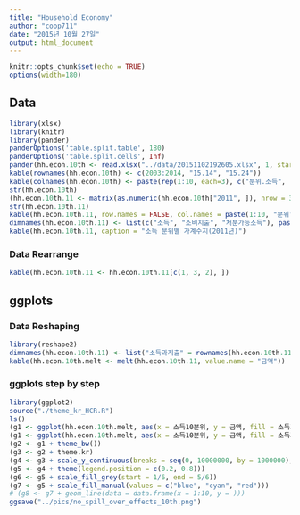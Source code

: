 ```yaml
---
title: "Household Economy"
author: "coop711"
date: "2015년 10월 27일"
output: html_document
---
```


```r
knitr::opts_chunk$set(echo = TRUE)
options(width=180)
```

## Data

```r
library(xlsx)
library(knitr)
library(pander)
panderOptions('table.split.table', 180)
panderOptions('table.split.cells', Inf)
pander(hh.econ.10th <- read.xlsx("../data/20151102192605.xlsx", 1, startRow=5, endRow = 18, colIndex = 3:32, header = FALSE))
kable(rownames(hh.econ.10th) <- c(2003:2014, "15.14", "15.24"))
kable(colnames(hh.econ.10th) <- paste(rep(1:10, each=3), c("분위.소득", "분위.소비지출", "분위.처분가능소득"), sep=""))
str(hh.econ.10th)
(hh.econ.10th.11 <- matrix(as.numeric(hh.econ.10th["2011", ]), nrow = 3))
str(hh.econ.10th.11)
kable(hh.econ.10th.11, row.names = FALSE, col.names = paste(1:10, "분위"), caption = "소득 분위별 가계수지(2011년)")
dimnames(hh.econ.10th.11) <- list(c("소득", "소비지출", "처분가능소득"), paste(1:10, "분위", sep=""))
kable(hh.econ.10th.11, caption = "소득 분위별 가계수지(2011년)")
```

### Data Rearrange

```r
kable(hh.econ.10th.11 <- hh.econ.10th.11[c(1, 3, 2), ])
```

## ggplots

### Data Reshaping

```r
library(reshape2)
dimnames(hh.econ.10th.11) <- list("소득과지출" = rownames(hh.econ.10th.11), "소득10분위" = colnames(hh.econ.10th.11))
kable(hh.econ.10th.melt <- melt(hh.econ.10th.11, value.name = "금액"))
```

### ggplots step by step

```r
library(ggplot2)
source("./theme_kr_HCR.R")
ls()
(g1 <- ggplot(hh.econ.10th.melt, aes(x = 소득10분위, y = 금액, fill = 소득과지출)) + geom_bar(stat = "identity"))
(g1 <- ggplot(hh.econ.10th.melt, aes(x = 소득10분위, y = 금액, fill = 소득과지출)) + geom_bar(stat = "identity", position = "dodge"))
(g2 <- g1 + theme_bw())
(g3 <- g2 + theme.kr)
(g4 <- g3 + scale_y_continuous(breaks = seq(0, 10000000, by = 1000000), labels = 0:10) + ylab("금액(단위:백만원)") + ggtitle("2011 가계수지"))
(g5 <- g4 + theme(legend.position = c(0.2, 0.8)))
(g6 <- g5 + scale_fill_grey(start = 1/6, end = 5/6))
(g7 <- g5 + scale_fill_manual(values = c("blue", "cyan", "red")))
# (g8 <- g7 + geom_line(data = data.frame(x = 1:10, y = )))
ggsave("../pics/no_spill_over_effects_10th.png")
```
